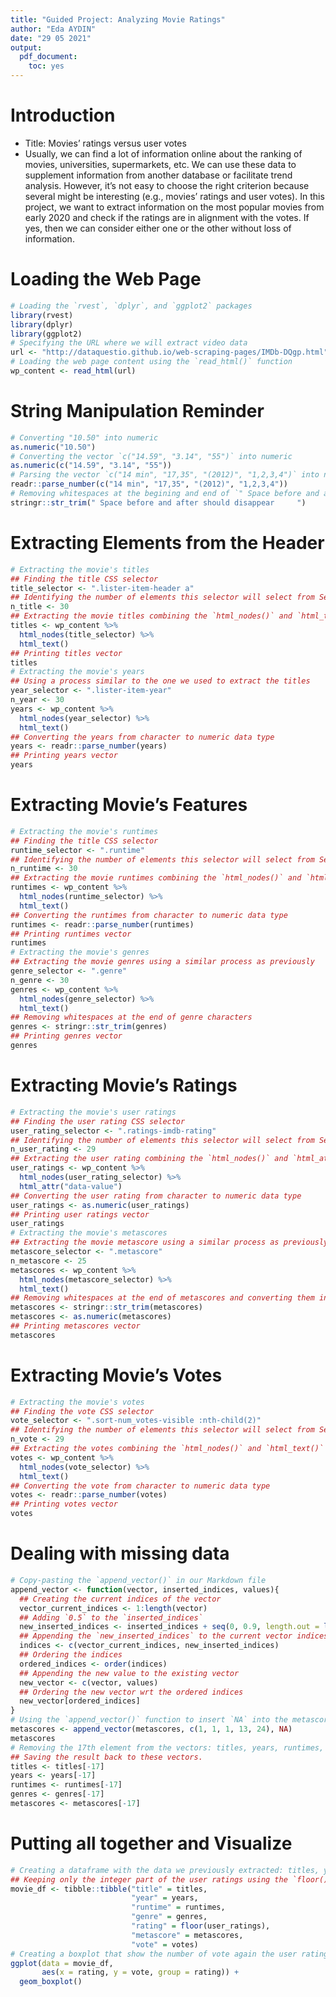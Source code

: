 ```yaml
---
title: "Guided Project: Analyzing Movie Ratings"
author: "Eda AYDIN"
date: "29 05 2021"
output: 
  pdf_document:
    toc: yes
---
```


# Introduction

- Title: Movies' ratings versus user votes
- Usually, we can find a lot of information online about the ranking of movies, universities, supermarkets, etc. We can use these data to supplement information from another database or facilitate trend analysis. However, it's not easy to choose the right criterion because several might be interesting (e.g., movies' ratings and user votes). In this project, we want to extract information on the most popular movies from early 2020 and check if the ratings are in alignment with the votes. If yes, then we can consider either one or the other without loss of information.

# Loading the Web Page
```r
# Loading the `rvest`, `dplyr`, and `ggplot2` packages
library(rvest)
library(dplyr)
library(ggplot2)
# Specifying the URL where we will extract video data
url <- "http://dataquestio.github.io/web-scraping-pages/IMDb-DQgp.html"
# Loading the web page content using the `read_html()` function
wp_content <- read_html(url)
```

# String Manipulation Reminder
```r
# Converting "10.50" into numeric
as.numeric("10.50")
# Converting the vector `c("14.59", "3.14", "55")` into numeric
as.numeric(c("14.59", "3.14", "55"))
# Parsing the vector `c("14 min", "17,35", "(2012)", "1,2,3,4")` into numeric
readr::parse_number(c("14 min", "17,35", "(2012)", "1,2,3,4"))
# Removing whitespaces at the begining and end of `" Space before and after should disappear     "`
stringr::str_trim(" Space before and after should disappear     ")
```

# Extracting Elements from the Header
```r
# Extracting the movie's titles
## Finding the title CSS selector
title_selector <- ".lister-item-header a"
## Identifying the number of elements this selector will select from Selector Gadget 
n_title <- 30
## Extracting the movie titles combining the `html_nodes()` and `html_text()` function
titles <- wp_content %>% 
  html_nodes(title_selector) %>% 
  html_text()
## Printing titles vector
titles
# Extracting the movie's years
## Using a process similar to the one we used to extract the titles
year_selector <- ".lister-item-year"
n_year <- 30
years <- wp_content %>% 
  html_nodes(year_selector) %>% 
  html_text()
## Converting the years from character to numeric data type
years <- readr::parse_number(years)
## Printing years vector
years
```

# Extracting Movie's Features
```r
# Extracting the movie's runtimes
## Finding the title CSS selector
runtime_selector <- ".runtime"
## Identifying the number of elements this selector will select from Selector Gadget 
n_runtime <- 30
## Extracting the movie runtimes combining the `html_nodes()` and `html_text()` function
runtimes <- wp_content %>% 
  html_nodes(runtime_selector) %>% 
  html_text()
## Converting the runtimes from character to numeric data type
runtimes <- readr::parse_number(runtimes)
## Printing runtimes vector
runtimes
# Extracting the movie's genres
## Extracting the movie genres using a similar process as previously
genre_selector <- ".genre"
n_genre <- 30
genres <- wp_content %>% 
  html_nodes(genre_selector) %>% 
  html_text()
## Removing whitespaces at the end of genre characters
genres <- stringr::str_trim(genres)
## Printing genres vector
genres
```

# Extracting Movie's Ratings
```r
# Extracting the movie's user ratings
## Finding the user rating CSS selector
user_rating_selector <- ".ratings-imdb-rating"
## Identifying the number of elements this selector will select from Selector Gadget 
n_user_rating <- 29
## Extracting the user rating combining the `html_nodes()` and `html_attr()` function
user_ratings <- wp_content %>% 
  html_nodes(user_rating_selector) %>% 
  html_attr("data-value")
## Converting the user rating from character to numeric data type
user_ratings <- as.numeric(user_ratings)
## Printing user ratings vector
user_ratings
# Extracting the movie's metascores
## Extracting the movie metascore using a similar process as previously
metascore_selector <- ".metascore"
n_metascore <- 25
metascores <- wp_content %>% 
  html_nodes(metascore_selector) %>% 
  html_text()
## Removing whitespaces at the end of metascores and converting them into numeric
metascores <- stringr::str_trim(metascores)
metascores <- as.numeric(metascores)
## Printing metascores vector
metascores
```

# Extracting Movie's Votes
```r
# Extracting the movie's votes
## Finding the vote CSS selector
vote_selector <- ".sort-num_votes-visible :nth-child(2)"
## Identifying the number of elements this selector will select from Selector Gadget 
n_vote <- 29
## Extracting the votes combining the `html_nodes()` and `html_text()` function
votes <- wp_content %>% 
  html_nodes(vote_selector) %>% 
  html_text()
## Converting the vote from character to numeric data type
votes <- readr::parse_number(votes)
## Printing votes vector
votes
```

# Dealing with missing data
```r
# Copy-pasting the `append_vector()` in our Markdown file
append_vector <- function(vector, inserted_indices, values){
  ## Creating the current indices of the vector
  vector_current_indices <- 1:length(vector)
  ## Adding `0.5` to the `inserted_indices`
  new_inserted_indices <- inserted_indices + seq(0, 0.9, length.out = length(inserted_indices))
  ## Appending the `new_inserted_indices` to the current vector indices
  indices <- c(vector_current_indices, new_inserted_indices)
  ## Ordering the indices
  ordered_indices <- order(indices)
  ## Appending the new value to the existing vector
  new_vector <- c(vector, values)
  ## Ordering the new vector wrt the ordered indices
  new_vector[ordered_indices]
}
# Using the `append_vector()` function to insert `NA` into the metascores vector after the positions 1, 1, 1, 13, and 24 and saving the result back in metascores vector
metascores <- append_vector(metascores, c(1, 1, 1, 13, 24), NA)
metascores
# Removing the 17th element from the vectors: titles, years, runtimes, genres, and metascores
## Saving the result back to these vectors.
titles <- titles[-17]
years <- years[-17]
runtimes <- runtimes[-17]
genres <- genres[-17]
metascores <- metascores[-17]
```

# Putting all together and Visualize
```r
# Creating a dataframe with the data we previously extracted: titles, years, runtimes, genres, user ratings, metascores, and votes.
## Keeping only the integer part of the user ratings using the `floor()` function. For example, `3.4` becomes `3`.
movie_df <- tibble::tibble("title" = titles, 
                           "year" = years, 
                           "runtime" = runtimes, 
                           "genre" = genres, 
                           "rating" = floor(user_ratings), 
                           "metascore" = metascores,
                           "vote" = votes)
# Creating a boxplot that show the number of vote again the user rating
ggplot(data = movie_df,
       aes(x = rating, y = vote, group = rating)) +
  geom_boxplot()
```